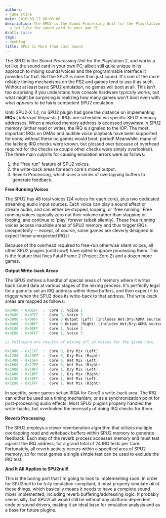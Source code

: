 ```yaml
---
authors:
- jake stine
date: 2010-03-22 00:00:00
description: The SPU2 is the Sound Processing Unit for the Playstation 2, and works
  a lot like the sound card in your own PC
draft: false
tags:
- devblog
title: SPU2 Is More Than Just Sound
---
```


The SPU2 is the *Sound Processing Unit* for the Playstation 2, and works
a lot like the sound card in your own PC; albeit still quite unique in
its approach to mixing sounds/voices and the programmable interface it
provides for that. But the SPU2 is more than just sound. It's one of the
more reliable timing mechanisms on the PS2 and games tend to use it as
such. Without at least basic SPU2 emulation, no games will boot at all.
This isn't too surprising if you understand how console hardware
typically works, but what might be surprising is realizing how many
games won't boot even with what *appears* to be fairly competent SPU2
emulation.

<!-- truncate -->

Until SPU2-X 1.4, no SPU2 plugin had gone the distance on implementing
**IRQs** ( *Interrupt Requests* ). IRQs are scheduled via specific SPU2
memory addresses. When a marked memory address is accessed *anywhere* in
SPU2 memory (either read or write), the IRQ is signaled to the IOP. The
most important IRQs on DMAs and audible voice playback have been
supported for eons; without these no games would boot, period!
Meanwhile, many of the lacking IRQ checks were known, but glossed over
because of overhead required for the checks (a couple other checks were
simply overlooked). The three main culprits for causing emulation errors
were as follows:

1) the "free run" feature of SPU2 voices.
2) the write-back areas for each core's mixed output.
3) Reverb Processing, which uses a series of overlapping buffers to
generate feedback.

**Free Running Voices**

The SPU2 has 48 total voices (24 voices for each core), plus two
dedicated streaming audio input sources. Each voice can play a sound
effect or stream audio, and can either be stopped, looping, or 'free
running.' Free running voices typically zero out their volume rather
than stopping or looping, and continue to 'play' forever (albeit
silently). These free running voices access inaudible areas of SPU2
memory and thus trigger IRQs unexpectedly -- except, of course, some
games are cleverly designed to expect these unexpected IRQs!

Because of the overhead required to free-run otherwise silent voices,
all other SPU2 plugins (until now!) have opted to ignore processing
them. This is the feature that fixes Fatal Frame 2 (Project Zero 2) and
a dozen more games.

**Output Write-back Areas**

The SPU2 defines a handful of special areas of memory where it writes
back sound data at various stages of the mixing process. It's perfectly
legal for a game to set an IRQ address within these buffers, and then
expect it to trigger when the SPU2 does its write-back to that address.
The write-back areas are mapped as follows:

```cpp
0x0400 - 0x05FF  :  Core 0, Voice 1
0x0600 - 0x07FF  :  Core 0, Voice 3
0x0800 - 0x09FF  :  Core 0 Output (Left) [includes Wet/Dry/ADMA sources]
0x0A00 - 0x0BFF  :  Core 0 Output (Right) [includes Wet/Dry/ADMA sources]
0x0C00 - 0x0DFF  :  Core 1, Voice 1
0x0E00 - 0x0FFF  :  Core 1, Voice 3

// Following are results of mixing all 24 voices for the given Core.

0x1000 - 0x11FF  :  Core 0, Dry Mix (Left)
0x1200 - 0x13FF  :  Core 0, Dry Mix (Right)
0x1400 - 0x15FF  :  Core 0, Wet Mix (Left)
0x1600 - 0x17FF  :  Core 0, Wet Mix (Right)
0x1800 - 0x19FF  :  Core 1, Dry Mix (Left)
0x1A00 - 0x1BFF  :  Core 1, Dry Mix (Right)
0x1C00 - 0x1DFF  :  Core 1, Wet Mix (Left)
0x1E00 - 0x1FFF  :  Core 1, Wet Mix (Right)
```


In specific, some games set an IRQA for Core0's write-back area. The IRQ
can either be used as a timing mechanism, or as a synchronization point
for post-processing audio effects. Most SPU2 plugins properly handled
the write-backs, but overlooked the necessity of doing IRQ checks for
them.

**Reverb Processing**

The SPU2 employs a clever reverberation algorithm that utilizes multiple
overlapping read and writeback buffers within SPU2 memory to generate
feedback. Each step of the reverb process accesses memory and must test
against the IRQ address; for a grand total of 24 IRQ tests per Core.
Fortunately, all reverb activity occurs within a specified area of SPU2
memory, so for most games a single simple test can be used to exclude
the IRQ test.


**And It All Applies to SPU2null!**

This is the boring part that I'm going to look to implementing soon: In
order for SPU2null to be fully emulation-compliant, it must properly
simulate *all* of these things, which basically means it needs to have a
complete sound mixer implemented; including reverb buffering/addressing
logic. It probably seems silly, but SPU2null would still be without any
platform dependent code or sound drivers, making it an ideal base for
emulation analysis and as a base for future plugins.